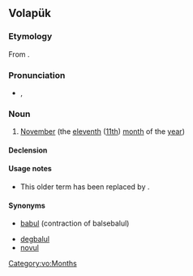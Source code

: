 ==Volapük==

===Etymology===
From {{compound|bals|e|bal|-ul|lang=vo|t1=ten, now [[deg#Volapük|deg]]|t2=and|t3=one|t4=([[morpheme]] for) month (< [[mul#Volapük|mul]])}}.

===Pronunciation===
* {{IPA|[bal.se.ba.ˈlul]|lang=vo}}, {{X-SAMPA|[bal.se.ba."lul]}}

===Noun===
{{vo-noun}}

# {{context|obsolete|lang=vo}} [[November]] (the [[eleventh]] ([[11th]]) [[month]] of the [[year]])

====Declension====
{{vo-decl-noun}}

====Usage notes====
* This older term has been replaced by {{term|novul|lang=vo||November}}.

====Synonyms====
* {{qualifier|obsolete}} [[babul]] (contraction of balsebalul)
* [[degbalul]]
* [[novul]]

[[Category:vo:Months]]